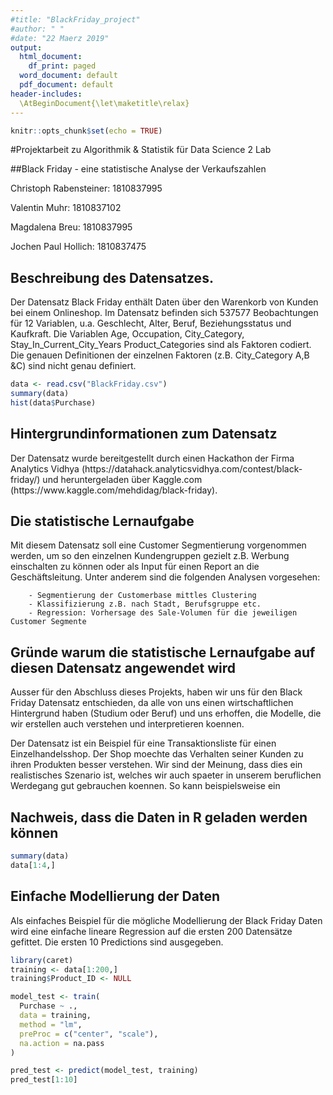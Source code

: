 ---
#title: "BlackFriday_project"
#author: " "
#date: "22 Maerz 2019"
output:
  html_document:
    df_print: paged
  word_document: default
  pdf_document: default
header-includes:
  \AtBeginDocument{\let\maketitle\relax}
---

```{r setup, include=FALSE}
knitr::opts_chunk$set(echo = TRUE)
```

#Projektarbeit zu Algorithmik & Statistik für Data Science 2 Lab
 
##Black Friday - eine statistische Analyse der Verkaufszahlen \n

Christoph Rabensteiner: 1810837995 \n

Valentin Muhr: 1810837102 \n

Magdalena Breu: 1810837995 \n

Jochen Paul Hollich: 1810837475 \n


## Beschreibung des Datensatzes.  

Der Datensatz Black Friday enthält Daten über den Warenkorb von Kunden bei einem Onlineshop. Im Datensatz befinden sich 537577 Beobachtungen für 12 Variablen, u.a. Geschlecht, Alter, Beruf, Beziehungsstatus und Kaufkraft. Die Variablen Age, Occupation, City_Category, Stay_In_Current_City_Years Product_Categories sind als Faktoren codiert. Die genauen Definitionen der einzelnen Faktoren (z.B. City_Category A,B &C) sind nicht genau definiert.  

```{R, echo = F, results = 'hide'}
data <- read.csv("BlackFriday.csv")
summary(data)
hist(data$Purchase)
```

## Hintergrundinformationen zum Datensatz 

Der Datensatz wurde bereitgestellt durch einen Hackathon der Firma Analytics Vidhya  (https://datahack.analyticsvidhya.com/contest/black-friday/) und heruntergeladen über Kaggle.com  (https://www.kaggle.com/mehdidag/black-friday). 


## Die statistische Lernaufgabe 

Mit diesem Datensatz soll eine Customer Segmentierung vorgenommen werden, um so den einzelnen Kundengruppen gezielt z.B. Werbung einschalten zu können oder als Input für einen Report an die Geschäftsleitung. Unter anderem sind die folgenden Analysen vorgesehen:

        - Segmentierung der Customerbase mittles Clustering
        - Klassifizierung z.B. nach Stadt, Berufsgruppe etc. 
        - Regression: Vorhersage des Sale-Volumen für die jeweiligen Customer Segmente


## Gründe warum die statistische Lernaufgabe auf diesen Datensatz angewendet wird 

Ausser für den Abschluss dieses Projekts, haben wir uns für den Black Friday Datensatz entschieden, da alle von uns einen  wirtschaftlichen Hintergrund haben (Studium oder Beruf) und uns erhoffen, die Modelle, die wir erstellen auch verstehen und interpretieren koennen. 

Der Datensatz ist ein Beispiel für eine Transaktionsliste für einen Einzelhandelsshop. Der Shop moechte das Verhalten seiner Kunden zu ihren Produkten besser verstehen. Wir sind der Meinung, dass dies ein realistisches Szenario ist, welches wir auch spaeter in unserem beruflichen Werdegang gut gebrauchen koennen. So kann beispielsweise ein  


## Nachweis, dass die Daten in R geladen werden können 

```{R}
summary(data)
data[1:4,]
```

## Einfache Modellierung der Daten

Als einfaches Beispiel für die mögliche Modellierung der Black Friday Daten wird eine einfache lineare Regression auf die ersten 200 Datensätze gefittet. Die ersten 10 Predictions sind ausgegeben.

```{R,message = FALSE, warning = FALSE}
library(caret)
training <- data[1:200,]
training$Product_ID <- NULL

model_test <- train(
  Purchase ~ ., 
  data = training, 
  method = "lm", 
  preProc = c("center", "scale"),
  na.action = na.pass 
)

pred_test <- predict(model_test, training)
pred_test[1:10]

```



